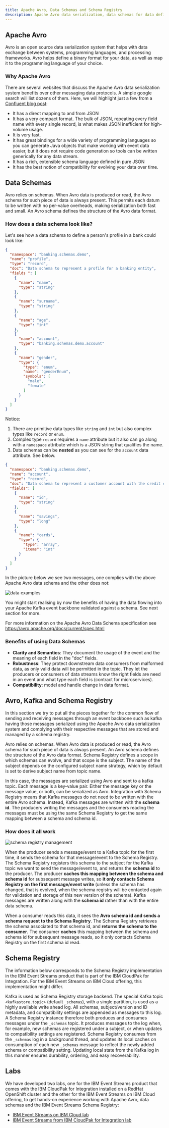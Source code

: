 ```yaml
---
title: Apache Avro, Data Schemas and Schema Registry
description: Apache Avro data serialization, data schemas for data definition and correctness and Schema Registry for data schema management
---
```



## Apache Avro

Avro is an open source data serialization system that helps with data exchange between systems, programming languages, and processing frameworks. Avro helps define a binary format for your data, as well as map it to the programming language of your choice.

### Why Apache Avro

There are several websites that discuss the Apache Avro data serialization system benefits over other messaging data protocols. A simple google search will list dozens of them. Here, we will highlight just a few from a [Confluent blog post](https://www.confluent.io/blog/avro-kafka-data/):

- It has a direct mapping to and from JSON
- It has a very compact format. The bulk of JSON, repeating every field name with every single record, is what makes JSON inefficient for high-volume usage.
- It is very fast.
- It has great bindings for a wide variety of programming languages so you can generate Java objects that make working with event data easier, but it does not require code generation so tools can be written generically for any data stream.
- It has a rich, extensible schema language defined in pure JSON
- It has the best notion of compatibility for evolving your data over time.

## Data Schemas

Avro relies on schemas. When Avro data is produced or read, the Avro schema for such piece of data is always present. This permits each datum to be written with no per-value overheads, making serialization both fast and small. An Avro schema defines the structure of the Avro data format.

### How does a data schema look like?

Let's see how a data schema to define a person's profile in a bank could look like:

```json
{
  "namespace": "banking.schemas.demo",
  "name": "profile",
  "type": "record",
  "doc": "Data schema to represent a profile for a banking entity",
  "fields ": [
    {
      "name": "name",
      "type": "string"
    },
    {
      "name": "surname",
      "type": "string"
    },
    {
      "name": "age",
      "type": "int"
    },
    {
      "name": "account",
      "type": "banking.schemas.demo.account"
    },
    {
      "name": "gender",
      "type": {
        "type": "enum",
        "name": "genderEnum",
        "symbols": [
          "male",
          "female"
        ]
      }
    }
  ]
}
```

Notice:

1. There are primitive data types like `string` and `int` but also complex types like `record` or `enum`.
2. Complex type `record` requires a `name` attribute but it also can go along with a `namespace` attribute which is a JSON string that qualifies the name.
3. Data schemas can be **nested** as you can see for the `account` data attribute. See below.

```json
{
  "namespace": "banking.schemas.demo",
  "name": "account",
  "type": "record",
  "doc": "Data schema to represent a customer account with the credit cards associated to it",
  "fields": [
    {
      "name": "id",
      "type": "string"
    },
    {
      "name": "savings",
      "type": "long"
    },
    {
      "name": "cards",
      "type": {
        "type": "array",
        "items": "int"
      }
    }
  ]
}
```

In the picture below we see two messages, one complies with the above Apache Avro data schema and the other does not: 

![data examples](images/data_examples.png)

You might start realising by now the benefits of having the data flowing into your Apache Kafka event backbone validated against a schema. See next section for more.

For more information on the Apache Avro Data Schema specification see <https://avro.apache.org/docs/current/spec.html>

### Benefits of using Data Schemas

- **Clarity and Semantics**: They document the usage of the event and the meaning of each field in the "doc" fields.
- **Robustness**: They protect downstream data consumers from malformed  data, as only valid data will be permitted in the topic. They let the producers or consumers of data streams know the right fields are need in an event and what type each field is (contract for microservices).
- **Compatibility**: model and handle change in data format.

## Avro, Kafka and Schema Registry

In this section we try to put all the pieces together for the common flow of sending and receiving messages through an event backbone such as kafka having those messages serialized using the Apache Avro data serialization system and complying with their respective messages that are stored and managed by a schema registry.

Avro relies on schemas. When Avro data is produced or read, the Avro schema for such piece of data is always present. An Avro schema defines the structure of the Avro data format. Schema Registry defines a scope in which schemas can evolve, and that scope is the subject. The name of the subject depends on the configured subject name strategy, which by default is set to derive subject name from topic name.

In this case, the messages are serialized using Avro and sent to a kafka topic. Each message is a key-value pair. Either the message key or the message value, or both, can be serialized as Avro. Integration with Schema Registry means that Kafka messages do not need to be written with the entire Avro schema. Instead, Kafka messages are written with the **schema id**. The producers writing the messages and the consumers reading the messages must be using the same Schema Registry to get the same mapping between a schema and schema id.

### How does it all work

![schema registry management](images/schema-registry.png)

When the producer sends a message/event to a Kafka topic for the first time, it sends the schema for that message/event to the Schema Registry. The Schema Registry registers this schema to the subject for the Kafka topic we want to send the message/event to, and returns the **schema id** to the producer. The producer **caches this mapping between the schema and schema id** for subsequent message writes, so **it only contacts Schema Registry on the first message/event write** (unless the schema has changed, that is evolved, when the schema registry will be contacted again for validation and storage of this new version of the schema). Kafka messages are written along with the **schema id** rather than with the entire data schema.

When a consumer reads this data, it sees the **Avro schema id and sends a schema request to the Schema Registry**. The Schema Registry retrieves the schema associated to that schema id, and **returns the schema to the consumer**. The consumer **caches** this mapping between the schema and schema id for subsequent message reads, so it only contacts Schema Registry on the first schema id read.

## Schema Registry

<InlineNotification kind="info">

The information below corresponds to the Schema Registry implementation in the IBM Event Streams product that is part of the IBM CloudPak for Integration. For the IBM Event Streams on IBM Cloud offering, this implementation might differ.

</InlineNotification>

Kafka is used as Schema Registry storage backend. The special Kafka topic `<kafkastore.topic>` (default `_schemas`), with a single partition, is used as a highly available write ahead log. All schemas, subject/version and ID metadata, and compatibility settings are appended as messages to this log. A Schema Registry instance therefore both produces and consumes messages under the `_schemas` topic. It produces messages to the log when, for example, new schemas are registered under a subject, or when updates to compatibility settings are registered. Schema Registry consumes from the `_schemas` log in a background thread, and updates its local caches on consumption of each new `_schemas` message to reflect the newly added schema or compatibility setting. Updating local state from the Kafka log in this manner ensures durability, ordering, and easy recoverability.

## Labs

We have developed two labs, one for the IBM Event Streams product that comes with the IBM CloudPak for Integration installed on a RedHat OpenShift cluster and the other for the IBM Event Streams on IBM Cloud offering, to get hands-on experience working with Apache Avro, data schemas and the IBM Event Streams Schema Registry:

- [IBM Event Streams on IBM Cloud lab](../event-streams/schema-registry)
- [IBM Event Streams from IBM CloudPak for Integration lab](../event-streams/schema-registry-cp4i)